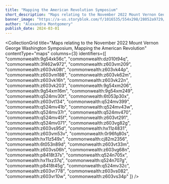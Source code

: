 ```yaml
---
title: "Mapping the American Revolution Symposium"
short_description: "Maps relating to the November 2022 Mount Vernon George Washington Symposium, Mapping the American Revolution"
banner_image: "https://a-us.storyblok.com/f/1016535/554x298/28052a9729/mapping_american_revolution.jpg"
author: "Alexandra Montgomery"
publish_date: 2024-03-01
---
```




<CollectionGrid
    title="Maps relating to the November 2022 Mount Vernon George Washington Symposium, Mapping the American Revolution"
    contentType="maps"
    columns={3}
    identifiers={[
        "commonwealth:9g54xk56c",
        "commonwealth:dz010t94q",
        "commonwealth:3f462w972",
        "commonwealth:z603vm209",
        "commonwealth:z603vk08t",
        "commonwealth:z603vk44p",
        "commonwealth:z603vm188",
        "commonwealth:z603vk62m",
        "commonwealth:z603vk16h",
        "commonwealth:z603vk22n",
        "commonwealth:z603vk203",
        "commonwealth:9g54xm206",
        "commonwealth:9g54xm16m",
        "commonwealth:9g54xm249",
        "commonwealth:q524mv30t",
        "commonwealth:6t053p30x",
        "commonwealth:z603vt134",
        "commonwealth:q524mv399",
        "commonwealth:q524mv41b",
        "commonwealth:q524mv43w",
        "commonwealth:q524mv37r",
        "commonwealth:q524mv470",
        "commonwealth:q524mv45f",
        "commonwealth:z603vt291",
        "commonwealth:q524mv071",
        "commonwealth:z603vg82g",
        "commonwealth:z603vs95d",
        "commonwealth:hx11z4831",
        "commonwealth:z603vm53v",
        "commonwealth:0r96fq80s",
        "commonwealth:hx11z549x",
        "commonwealth:cj82m2356",
        "commonwealth:6t053n89d",
        "commonwealth:z603vt33m",
        "commonwealth:z603vs06h",
        "commonwealth:z603vg68n",
        "commonwealth:p8418t37s",
        "commonwealth:q524n705x",
        "commonwealth:hx11xz37q",
        "commonwealth:q524n707g",
        "commonwealth:p8418t45g",
        "commonwealth:q524mv32c",
        "commonwealth:z603vr778",
        "commonwealth:z603vs082",
        "commonwealth:z603vr10w",
        "commonwealth:z603vs34p"
    ]}
/>
